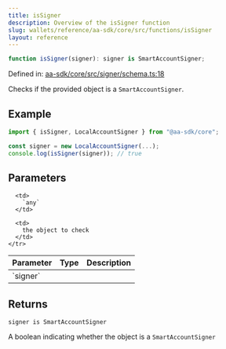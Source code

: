 ```yaml
---
title: isSigner
description: Overview of the isSigner function
slug: wallets/reference/aa-sdk/core/src/functions/isSigner
layout: reference
---
```


```ts
function isSigner(signer): signer is SmartAccountSigner;
```

Defined in: [aa-sdk/core/src/signer/schema.ts:18](https://github.com/alchemyplatform/aa-sdk/blob/da19afd63b0ba06a4de95b0d2d7871f64d546304/aa-sdk/core/src/signer/schema.ts#L18)

Checks if the provided object is a `SmartAccountSigner`.

## Example

```ts
import { isSigner, LocalAccountSigner } from "@aa-sdk/core";

const signer = new LocalAccountSigner(...);
console.log(isSigner(signer)); // true
```

## Parameters

<table>
  <thead>
    <tr>
      <th align="left">Parameter</th>
      <th align="left">Type</th>
      <th align="left">Description</th>
    </tr>
  </thead>

  <tbody>
    <tr>
      <td>
        `signer`
      </td>

      <td>
        `any`
      </td>

      <td>
        the object to check
      </td>
    </tr>

  </tbody>
</table>

## Returns

`signer is SmartAccountSigner`

A boolean indicating whether the object is a `SmartAccountSigner`
